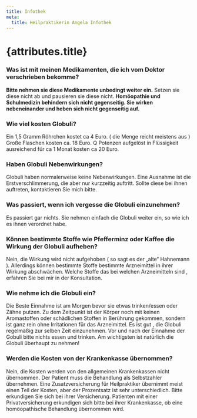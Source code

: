 ```yaml
---
title: Infothek
meta:
  title: Heilpraktikerin Angela Infothek
---
```



<PageLayout mdx={true}>

# {attributes.title}

### Was ist mit meinen Medikamenten, die ich vom Doktor verschrieben bekomme?

**Bitte nehmen sie diese Medikamente unbedingt weiter ein.** Setzen sie diese
nicht ab und pausieren sie diese nicht. **Homöopathie und Schulmedizin behindern
sich nicht gegenseitig. Sie wirken nebeneinander und heben sich nicht
gegenseitig auf.**

### Wie viel kosten Globuli?

Ein 1,5 Gramm Röhrchen kostet ca 4 Euro. ( die Menge reicht meistens aus ) Große
Flaschen kosten ca. 18 Euro. Q Potenzen aufgelöst in Flüssigkeit ausreichend für
ca 1 Monat kosten ca 20 Euro.

### Haben Globuli Nebenwirkungen?

Globuli haben normalerweise keine Nebenwirkungen. Eine Ausnahme ist die
Erstverschlimmerung, die aber nur kurzzeitig auftritt. Sollte diese bei ihnen
auftreten, kontaktieren Sie mich bitte.

### Was passiert, wenn ich vergesse die Globuli einzunehmen?

Es passiert gar nichts. Sie nehmen einfach die Globuli weiter ein, so wie ich es
ihnen verordnet habe.

### Können bestimmte Stoffe wie Pfefferminz oder Kaffee die Wirkung der Globuli aufheben?

Nein, die Wirkung wird nicht aufgehoben ( so sagt es der „alte“ Hahnemann ).
Allerdings können bestimmte Stoffe bestimmte Arzneimittel in ihrer Wirkung
abschwächen. Welche Stoffe das bei welchen Arzneimitteln sind , erfahren Sie bei
mir in der Konsultation.

### Wie nehme ich die Globuli ein?

Die Beste Einnahme ist am Morgen bevor sie etwas trinken/essen oder Zähne
putzen. Zu dem Zeitpunkt ist der Körper noch mit keinen Aromastoffen oder
schädlichen Stoffen in Berührung gekommen, sondern ist ganz rein ohne
Irritationen für das Arzneimittel. Es ist gut , die Globuli regelmäßig zur
selben Zeit einzunehmen. Vor und nach der Einnahme der Gobuli bitte nichts essen
und trinken. Am wichtigsten ist natürlich die Globuli überhaupt zu nehmen!

### Werden die Kosten von der Krankenkasse übernommen?

Nein, die Kosten werden von den allgemeinen Krankenkassen nicht übernommen. Der
Patient muss die Behandlung als Selbstzahler übernehmen. Eine Zusatzversicherung
für Heilpraktiker übernimmt meist einen Teil der Kosten, aber der Prozentsatz
ist sehr unterschiedlich. Bitte erkundigen Sie sich bei ihrer Versicherung.
Patienten mit einer Privatversicherung erkundigen sich bitte bei ihrer
Krankenkasse, ob eine homöopathische Behandlung übernommen wird.

</PageLayout>
